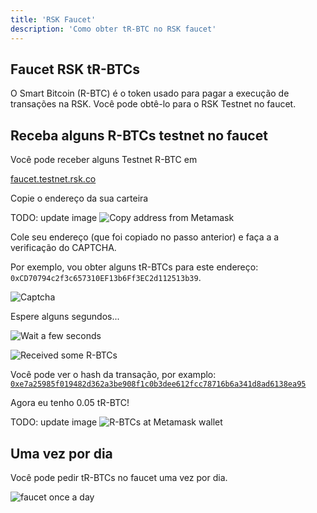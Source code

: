 ---
title: 'RSK Faucet'
description: 'Como obter tR-BTC no RSK faucet'
---

## Faucet RSK tR-BTCs

O Smart Bitcoin (R-BTC) é o token usado para pagar a execução de transações na RSK.
Você pode obtê-lo para o RSK Testnet no faucet.

## Receba alguns R-BTCs testnet no faucet

Você pode receber alguns Testnet R-BTC em

[faucet.testnet.rsk.co](https://faucet.testnet.rsk.co/)

Copie o endereço da sua carteira

TODO: update image
![Copy address from Metamask](/img/courses/dev/01/wallet/rsk-faucet/image-03.png)

Cole seu endereço (que foi copiado no passo anterior) e faça a a verificação do CAPTCHA.

Por exemplo, vou obter alguns tR-BTCs para este endereço: `0xCD70794c2f3c657310EF13b6Ff3EC2d112513b39`.

![Captcha](/img/courses/dev/01/wallet/rsk-faucet/image-12.png)

Espere alguns segundos...

![Wait a few seconds](/img/courses/dev/01/wallet/rsk-faucet/image-04.png)

![Received some R-BTCs](/img/courses/dev/01/wallet/rsk-faucet/image-13.png)

Você pode ver o hash da transação, por examplo:
[`0xe7a25985f019482d362a3be908f1c0b3dee612fcc78716b6a341d8ad6138ea95`](https://explorer.testnet.rsk.co/tx/0xe7a25985f019482d362a3be908f1c0b3dee612fcc78716b6a341d8ad6138ea95)

Agora eu tenho 0.05 tR-BTC!

TODO: update image
![R-BTCs at Metamask wallet](/img/courses/dev/01/wallet/rsk-faucet/image-06.png)

## Uma vez por dia

Você pode pedir tR-BTCs no faucet uma vez por dia.

![faucet once a day](/img/courses/dev/01/wallet/rsk-faucet/image-07.png)

